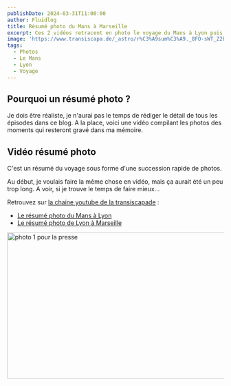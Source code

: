 ```yaml
---
publishDate: 2024-03-31T11:00:00
author: Fluidlog
title: Résumé photo du Mans à Marseille
excerpt: Ces 2 vidéos retracent en photo le voyage du Mans à Lyon puis de Lyon à Marseille
image: 'https://www.transiscapa.de/_astro/r%C3%A9sum%C3%A9._8FO-sWT_Z2bz52p.webp'
tags:
  - Photos
  - Le Mans
  - Lyon
  - Voyage
---
```



## Pourquoi un résumé photo ?
Je dois être réaliste, je n'aurai pas le temps de rédiger le détail de tous les épisodes dans ce blog. A la place, voici une vidéo compilant les photos des moments qui resteront gravé dans ma mémoire.

## Vidéo résumé photo
C'est un résumé du voyage sous forme d'une succession rapide de photos.

Au début, je voulais faire la même chose en vidéo, mais ça aurait été un peu trop long. A voir, si je trouve le temps de faire mieux...

Retrouvez sur [la chaine youtube de la transiscapade](https://www.youtube.com/@Transiscapade) :
* [Le résumé photo du Mans à Lyon](https://www.youtube.com/watch?v=sgDKVQbA-rM)
* [Le résumé photo de Lyon à Marseille](https://www.youtube.com/watch?v=ytJJjpm3dqQ)

<YouTube id='https://www.youtube.com/watch?v=sgDKVQbA-rM'/>

<YouTube id='https://www.youtube.com/watch?v=ytJJjpm3dqQ'/>

<Image src={resume} alt="photo 1 pour la presse" width="604" height="340" />
